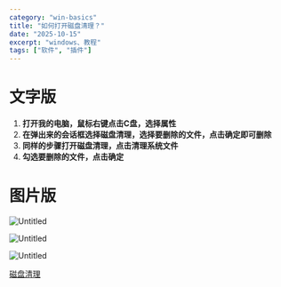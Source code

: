 ```yaml
---
category: "win-basics"
title: "如何打开磁盘清理？"
date: "2025-10-15"
excerpt: "windows、教程"
tags: ["软件", "插件"]
---
```


# 文字版

1. **打开我的电脑，鼠标右键点击C盘，选择属性**
2. **在弹出来的会话框选择磁盘清理，选择要删除的文件，点击确定即可删除**
3. **同样的步骤打开磁盘清理，点击清理系统文件**
4. **勾选要删除的文件，点击确定**

# 图片版

![Untitled](%E5%A6%82%E4%BD%95%E6%89%93%E5%BC%80%E7%A3%81%E7%9B%98%E6%B8%85%E7%90%86%EF%BC%9F%208a4692e4541d4057b5cbc43498093202/Untitled.png)

![Untitled](%E5%A6%82%E4%BD%95%E6%89%93%E5%BC%80%E7%A3%81%E7%9B%98%E6%B8%85%E7%90%86%EF%BC%9F%208a4692e4541d4057b5cbc43498093202/Untitled%201.png)

![Untitled](%E5%A6%82%E4%BD%95%E6%89%93%E5%BC%80%E7%A3%81%E7%9B%98%E6%B8%85%E7%90%86%EF%BC%9F%208a4692e4541d4057b5cbc43498093202/Untitled%202.png)

[磁盘清理](%E5%A6%82%E4%BD%95%E6%89%93%E5%BC%80%E7%A3%81%E7%9B%98%E6%B8%85%E7%90%86%EF%BC%9F%208a4692e4541d4057b5cbc43498093202/%E7%A3%81%E7%9B%98%E6%B8%85%E7%90%86%20cfd7c1faa3d640c18bf26d4905b8e304.md)